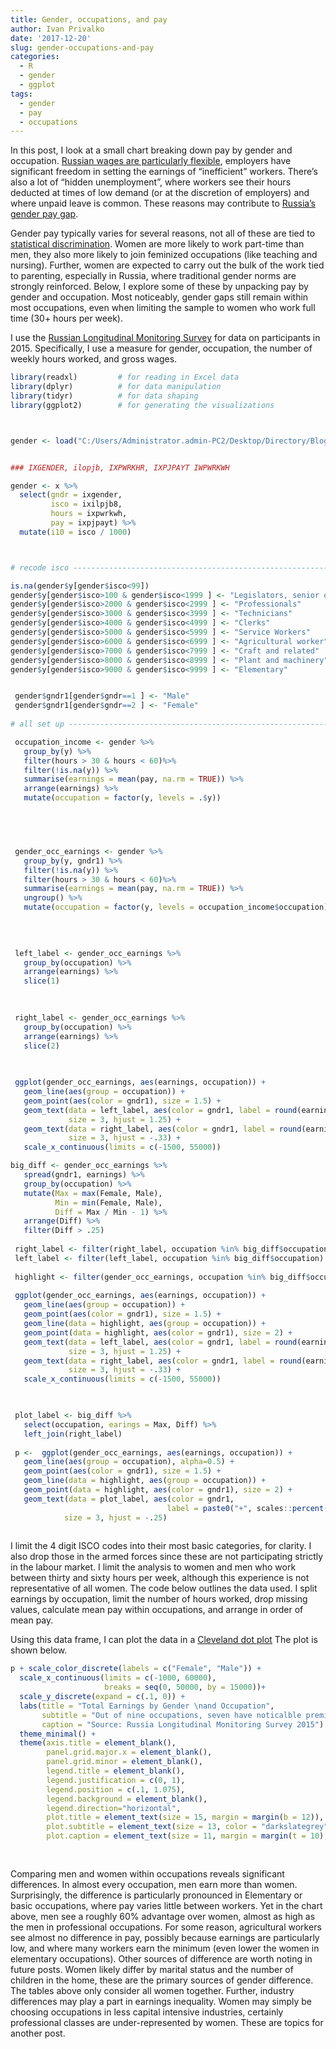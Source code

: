 ```yaml
---
title: Gender, occupations, and pay
author: Ivan Privalko
date: '2017-12-20'
slug: gender-occupations-and-pay
categories:
  - R
  - gender
  - ggplot
tags:
  - gender
  - pay
  - occupations
---
```


In this post, I look at a small chart breaking down pay by gender and occupation. [Russian wages are particularly flexible](http://www.russia-direct.org/analysis/curious-case-russian-labor-market), employers have significant freedom in setting the earnings of “inefficient” workers. There’s also a lot of “hidden unemployment”, where workers see their hours deducted at times of low demand (or at the discretion of employers) and where unpaid leave is common. These reasons may contribute to [Russia’s gender pay gap](https://themoscowtimes.com/articles/russian-women-struggle-with-gender-pay-gap-ilo-report-shows-42010).

Gender pay typically varies for several reasons, not all of these are tied to [statistical discrimination](https://www.thoughtco.com/the-economics-of-discrimination-1147202). Women are more likely to work part-time than men, they also more likely to join feminized occupations (like teaching and nursing). Further, women are expected to carry out the bulk of the work tied to parenting, especially in Russia, where traditional gender norms are strongly reinforced. Below, I explore some of these by unpacking pay by gender and occupation. Most noticeably, gender gaps still remain within most occupations, even when limiting the sample to women who work full time (30+ hours per week).

I use the [Russian Longitudinal Monitoring Survey](http://www.cpc.unc.edu/projects/rlms-hse) for data on participants in 2015. Specifically, I use a measure for gender, occupation, the number of weekly hours worked, and gross wages.
```r

library(readxl)         # for reading in Excel data
library(dplyr)          # for data manipulation
library(tidyr)          # for data shaping
library(ggplot2)        # for generating the visualizations



gender <- load("C:/Users/Administrator.admin-PC2/Desktop/Directory/Blog Ideas/gender/adult2015x.RData")


### IXGENDER, ilopjb, IXPWRKHR, IXPJPAYT IWPWRKWH

gender <- x %>%
  select(gndr = ixgender,
         isco = ixilpjb8,
         hours = ixpwrkwh, 
         pay = ixpjpayt) %>%
  mutate(i10 = isco / 1000)



# recode isco -------------------------------------------------------------------

is.na(gender$y[gender$isco<99])
gender$y[gender$isco>100 & gender$isco<1999 ] <- "Legislators, senior officials and managers"
gender$y[gender$isco>2000 & gender$isco<2999 ] <- "Professionals"
gender$y[gender$isco>3000 & gender$isco<3999 ] <- "Technicians"
gender$y[gender$isco>4000 & gender$isco<4999 ] <- "Clerks"
gender$y[gender$isco>5000 & gender$isco<5999 ] <- "Service Workers"
gender$y[gender$isco>6000 & gender$isco<6999 ] <- "Agricultural worker"
gender$y[gender$isco>7000 & gender$isco<7999 ] <- "Craft and related"
gender$y[gender$isco>8000 & gender$isco<8999 ] <- "Plant and machinery"
gender$y[gender$isco>9000 & gender$isco<9999 ] <- "Elementary"


 gender$gndr1[gender$gndr==1 ] <- "Male"
 gender$gndr1[gender$gndr==2 ] <- "Female"
 
# all set up --------------------------------------------------------------

 occupation_income <- gender %>%
   group_by(y) %>%
   filter(hours > 30 & hours < 60)%>%
   filter(!is.na(y)) %>%
   summarise(earnings = mean(pay, na.rm = TRUE)) %>%
   arrange(earnings) %>%
   mutate(occupation = factor(y, levels = .$y)) 



 

 gender_occ_earnings <- gender %>%
   group_by(y, gndr1) %>%
   filter(!is.na(y)) %>%
   filter(hours > 30 & hours < 60)%>%
   summarise(earnings = mean(pay, na.rm = TRUE)) %>%
   ungroup() %>%
   mutate(occupation = factor(y, levels = occupation_income$occupation))
 
 
 
```

```r

 left_label <- gender_occ_earnings %>%
   group_by(occupation) %>%
   arrange(earnings) %>%
   slice(1)
 

 
 right_label <- gender_occ_earnings %>%
   group_by(occupation) %>%
   arrange(earnings) %>%
   slice(2)
 

 
 ggplot(gender_occ_earnings, aes(earnings, occupation)) +
   geom_line(aes(group = occupation)) +
   geom_point(aes(color = gndr1), size = 1.5) +
   geom_text(data = left_label, aes(color = gndr1, label = round(earnings, 0)),
             size = 3, hjust = 1.25) +
   geom_text(data = right_label, aes(color = gndr1, label = round(earnings, 0)),
             size = 3, hjust = -.33) +
   scale_x_continuous(limits = c(-1500, 55000))


```

```r
big_diff <- gender_occ_earnings %>% 
   spread(gndr1, earnings) %>% 
   group_by(occupation) %>% 
   mutate(Max = max(Female, Male),
          Min = min(Female, Male),
          Diff = Max / Min - 1) %>% 
   arrange(Diff) %>%
   filter(Diff > .25)
 
 right_label <- filter(right_label, occupation %in% big_diff$occupation)
 left_label <- filter(left_label, occupation %in% big_diff$occupation)
 
 highlight <- filter(gender_occ_earnings, occupation %in% big_diff$occupation)
 
 ggplot(gender_occ_earnings, aes(earnings, occupation)) +
   geom_line(aes(group = occupation)) +
   geom_point(aes(color = gndr1), size = 1.5) +
   geom_line(data = highlight, aes(group = occupation)) +
   geom_point(data = highlight, aes(color = gndr1), size = 2) +
   geom_text(data = left_label, aes(color = gndr1, label = round(earnings, 0)),
             size = 3, hjust = 1.25) +
   geom_text(data = right_label, aes(color = gndr1, label = round(earnings, 0)),
             size = 3, hjust = -.33) +
   scale_x_continuous(limits = c(-1500, 55000))

 

```

```r

 plot_label <- big_diff %>%
   select(occupation, earings = Max, Diff) %>%
   left_join(right_label)
 
 p <-  ggplot(gender_occ_earnings, aes(earnings, occupation)) +
   geom_line(aes(group = occupation), alpha=0.5) +
   geom_point(aes(color = gndr1), size = 1.5) +
   geom_line(data = highlight, aes(group = occupation)) +
   geom_point(data = highlight, aes(color = gndr1), size = 2) +
   geom_text(data = plot_label, aes(color = gndr1, 
                                   label = paste0("+", scales::percent(round(Diff, 2)))),
            size = 3, hjust = -.25)
 
```

I limit the 4 digit ISCO codes into their most basic categories, for clarity. I also drop those in the armed forces since these are not participating strictly in the labour market. I limit the analysis to women and men who work between thirty and sixty hours per week, although this experience is not representative of all women. The code below outlines the data used. I split earnings by occupation, limit the number of hours worked, drop missing values, calculate mean pay within occupations, and arrange in order of mean pay.

Using this data frame, I can plot the data in a [Cleveland dot plot](http://uc-r.github.io/cleveland-dot-plots) The plot is shown below.

```r
p + scale_color_discrete(labels = c("Female", "Male")) +
  scale_x_continuous(limits = c(-1000, 60000),
                     breaks = seq(0, 50000, by = 15000))+
  scale_y_discrete(expand = c(.1, 0)) +
  labs(title = "Total Earnings by Gender \nand Occupation",
       subtitle = "Out of nine occupations, seven have noticalble premiums \nfor men (25% higher pay than women). Craft, and \nAgricultural workers see both low wages and minor \ngender gaps. All workers in the sample work between \n30 and 60 hours per week.",
       caption = "Source: Russia Longitudinal Monitoring Survey 2015") +
  theme_minimal() +
  theme(axis.title = element_blank(),
        panel.grid.major.x = element_blank(),
        panel.grid.minor = element_blank(),
        legend.title = element_blank(),
        legend.justification = c(0, 1), 
        legend.position = c(.1, 1.075),
        legend.background = element_blank(),
        legend.direction="horizontal",
        plot.title = element_text(size = 15, margin = margin(b = 12)),
        plot.subtitle = element_text(size = 13, color = "darkslategrey", margin = margin(b = 25)),
        plot.caption = element_text(size = 11, margin = margin(t = 10), color = "grey70", hjust = 0)) 
 
  
```


Comparing men and women within occupations reveals significant differences. In almost every occupation, men earn more than women. Surprisingly, the difference is particularly pronounced in Elementary or basic occupations, where pay varies little between workers. Yet in the chart above, men see a roughly 60% advantage over women, almost as high as the men in professional occupations.
For some reason, agricultural workers see almost no difference in pay, possibly because earnings are particularly low, and where many workers earn the minimum (even lower the women in elementary occupations).
Other sources of difference are worth noting in future posts. Women likely differ by marital status and the number of children in the home, these are the primary sources of gender difference. The tables above only consider all women together. Further, industry differences may play a part in earnings inequality. Women may simply be choosing occupations in less capital intensive industries, certainly professional classes are under-represented by women. These are topics for another post.
